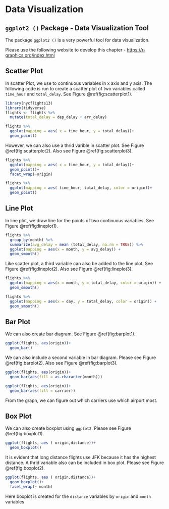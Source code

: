 # Data Visualization

## `ggplot2 ()` Package - Data Visualization Tool

The package `ggplot2 ()` is a very powerful tool for data visualization. 

Please use the following website to develop this chapter - 
<https://r-graphics.org/index.html>

## Scatter Plot 

In scatter Plot, we use to continuous variables in x axis and y axis. The following code is run to create a scatter plot of two variables called `time_hour` and `total_delay`. See Figure \@ref(fig:scatterplot1). 

```r
library(nycflights13)
library(tidyverse)
flights <- flights %>% 
  mutate(total_delay = dep_delay + arr_delay)
```


```r
flights %>% 
  ggplot(mapping = aes( x = time_hour, y = total_delay))+
  geom_point()
```

However, we can also use a thrid varible in scatter plot. See Figure \@ref(fig:scatterplot2). Also see Figure \@ref(fig:scatterplot3). 

```r
flights %>% 
  ggplot(mapping = aes( x = time_hour, y = total_delay))+
  geom_point()+
  facet_wrap(~origin)

```


```r
flights %>% 
  ggplot(mapping = aes( time_hour, total_delay, color = origin))+
  geom_point()
```

## Line Plot  

In line plot, we draw line for the points of two continuous variables. See Figure \@ref(fig:lineplot1).

```r
flights %>% 
  group_by(month) %>% 
  summarize(avg_delay = mean (total_delay, na.rm = TRUE)) %>%
  ggplot(mapping = aes(x = month, y = avg_delay)) + 
  geom_smooth()
```

Like scatter plot, a third variable can also be added to the line plot. See Figure \@ref(fig:lineplot2). Also see Figure \@ref(fig:lineplot3). 

```r
flights %>% 
  ggplot(mapping = aes(x = month, y = total_delay, color = origin)) + 
  geom_smooth()
```


```r
flights %>% 
  ggplot(mapping = aes(x = day, y = total_delay, color = origin)) + 
  geom_smooth()
```

## Bar Plot  

We can also create bar diagram. See Figure \@ref(fig:barplot1).

```r
ggplot(flights, aes(origin))+
  geom_bar()
```

We can also include a second variable in bar diagram. Please see Figure \@ref(fig:barplot2). Also see Figure \@ref(fig:barplot3).

```r
ggplot(flights, aes(origin))+
  geom_bar(aes(fill = as.character(month)))
```

```r
ggplot(flights, aes(origin))+
  geom_bar(aes(fill = carrier))
```

From the graph, we can figure out which carriers use which airport most. 

## Box Plot 

We can also create boxplot using `ggplot2`. Please see Figure \@ref(fig:boxplot1).

```r
ggplot(flights, aes ( origin,distance))+
  geom_boxplot()
```

It is evident that long distance flights use JFK because it has the highest distance. A thrid variable also can be included in box plot. Please see Figure \@ref(fig:boxplot2).

```r
ggplot(flights, aes ( origin,distance))+
  geom_boxplot()+
  facet_wrap(~ month)
```

Here boxplot is created for the `distance` variables by `origin` and `month` variables

